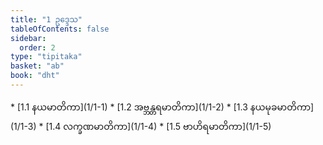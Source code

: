 ```yaml
---
title: "1 ဥဒ္ဒေသ"
tableOfContents: false
sidebar:
  order: 2
type: "tipitaka"
basket: "ab"
book: "dht"
---
```



<DynamicBreadcrumb />



<TableOfContents book="dht" section="1">
* [1.1 နယမာတိကာ](1/1-1)
* [1.2 အဗ္ဘန္တရမာတိကာ](1/1-2)
* [1.3 နယမုခမာတိကာ](1/1-3)
* [1.4 လက္ခဏမာတိကာ](1/1-4)
* [1.5 ဗာဟိရမာတိကာ](1/1-5)
</TableOfContents>